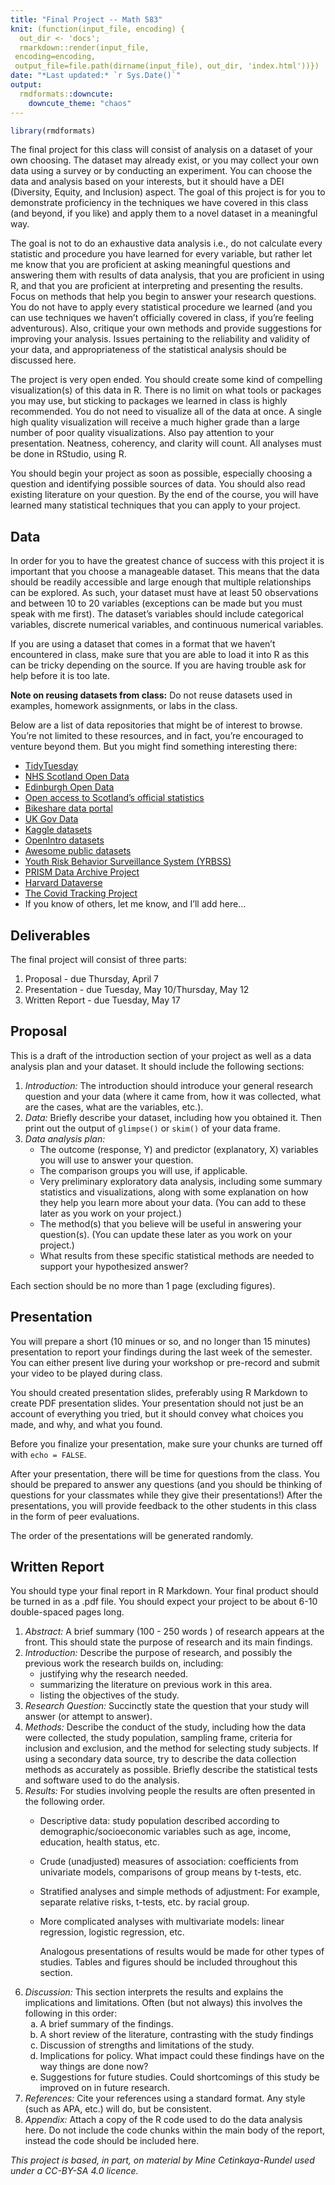 ```yaml
---
title: "Final Project -- Math 583"
knit: (function(input_file, encoding) {
  out_dir <- 'docs';
  rmarkdown::render(input_file,
 encoding=encoding,
 output_file=file.path(dirname(input_file), out_dir, 'index.html'))})
date: "*Last updated:* `r Sys.Date()`"
output:
  rmdformats::downcute:
    downcute_theme: "chaos"
---
```


```r
library(rmdformats)

```

The final project for this class will consist of analysis on a dataset of your own choosing. The dataset may already exist, or you may collect your own data using a survey or by conducting an experiment. You can choose the data and analysis based on your interests, but it should have a DEI (Diversity, Equity, and Inclusion) aspect. The goal of this project is for you to demonstrate proficiency in the techniques we have covered in this class (and beyond, if you like) and apply them to a novel dataset in a meaningful way.

The goal is not to do an exhaustive data analysis i.e., do not calculate every statistic and procedure you have learned for every variable, but rather let me know that you are proficient at asking meaningful questions and answering them with results of data analysis, that you are proficient in using R, and that you are proficient at interpreting and presenting the results. Focus on methods that help you begin to answer your research questions. You do not have to apply every statistical procedure we learned (and you can use techniques we haven’t officially covered in class, if you’re feeling adventurous). Also, critique your own methods and provide suggestions for improving your analysis. Issues pertaining to the reliability and validity of your data, and appropriateness of the statistical analysis should be discussed here.

The project is very open ended. You should create some kind of compelling visualization(s) of this data in R.
There is no limit on what tools or packages you may use, but sticking to packages we learned in class is highly recommended.
You do not need to visualize all of the data at once.
A single high quality visualization will receive a much higher grade than a large number of poor quality visualizations.
Also pay attention to your presentation.
Neatness, coherency, and clarity will count.
All analyses must be done in RStudio, using R.

You should begin your project as soon as possible, especially choosing a question and identifying possible sources of data. You should also read existing literature on your question. By the end of the course, you will have learned many statistical techniques that you can apply to your project.

## Data

In order for you to have the greatest chance of success with this project it is important that you choose a manageable dataset.
This means that the data should be readily accessible and large enough that multiple relationships can be explored.
As such, your dataset must have at least 50 observations and between 10 to 20 variables (exceptions can be made but you must speak with me first).
The dataset's variables should include categorical variables, discrete numerical variables, and continuous numerical variables.

If you are using a dataset that comes in a format that we haven't encountered in class, make sure that you are able to load it into R as this can be tricky depending on the source.
If you are having trouble ask for help before it is too late.

**Note on reusing datasets from class:** Do not reuse datasets used in examples, homework assignments, or labs in the class.

Below are a list of data repositories that might be of interest to browse.
You're not limited to these resources, and in fact, you're encouraged to venture beyond them.
But you might find something interesting there:

-   [TidyTuesday](https://github.com/rfordatascience/tidytuesday)
-   [NHS Scotland Open Data](https://www.opendata.nhs.scot/)
-   [Edinburgh Open Data](https://edinburghopendata.info/)
-   [Open access to Scotland's official statistics](https://statistics.gov.scot/home)
-   [Bikeshare data portal](https://www.bikeshare.com/data/)
-   [UK Gov Data](https://data.gov.uk/)
-   [Kaggle datasets](https://www.kaggle.com/datasets)
-   [OpenIntro datasets](http://openintrostat.github.io/openintro/)
-   [Awesome public datasets](https://github.com/awesomedata/awesome-public-datasets)
-   [Youth Risk Behavior Surveillance System (YRBSS)](https://chronicdata.cdc.gov/Youth-Risk-Behaviors/DASH-Youth-Risk-Behavior-Surveillance-System-YRBSS/q6p7-56au)
-   [PRISM Data Archive Project](https://www.icpsr.umich.edu/icpsrweb/content/ICPSR/fenway.html)
-   [Harvard Dataverse](https://dataverse.harvard.edu/)
-   [The Covid Tracking Project](https://covidtracking.com/analysis-updates/federal-covid-data-101-how-to-find-data)
-   If you know of others, let me know, and I'll add here...

## Deliverables

The final project will consist of three parts:

1.  Proposal - due Thursday, April 7
2.  Presentation - due Tuesday, May 10/Thursday, May 12
3.  Written Report - due Tuesday, May 17

## Proposal

This is a draft of the introduction section of your project as well as a data analysis plan and your dataset. It should include the following sections:

1.  *Introduction:* The introduction should introduce your general
    research question and your data (where it came from, how it was collected,
    what are the cases, what are the variables, etc.).
2.  *Data:* Briefly describe your dataset, including how you obtained it.
    Then print out the output of `glimpse()` or `skim()` of your data frame.
3.  *Data analysis plan:*
    -   The outcome (response, Y) and predictor (explanatory, X) variables you will use to answer your question.
    -   The comparison groups you will use, if applicable.
    -   Very preliminary exploratory data analysis, including some summary statistics and visualizations, along with some explanation on how they help you learn more about your data.
        (You can add to these later as you work on your project.)
    -   The method(s) that you believe will be useful in answering your question(s).
        (You can update these later as you work on your project.)
    -   What results from these specific statistical methods are needed to support your hypothesized answer?

Each section should be no more than 1 page (excluding figures).

## Presentation

You will prepare a short (10 minues or so, and no longer than 15 minutes) presentation to report your findings during the last week of the semester. 
You can either present live during your workshop or pre-record and submit your video to be played during class.

You should created presentation slides, preferably using R Markdown to create PDF presentation slides.
Your presentation should not just be an account of everything you tried, but it should convey what choices you made, and why, and what you found.

Before you finalize your presentation, make sure your chunks are turned off with `echo = FALSE`.

After your presentation, there will be time for questions from the class. You should be prepared to answer any questions (and you should be thinking of questions for your classmates while they give their presentations!) After the presentations, you will provide feedback to the other students in this class in the form of peer evaluations.

The order of the presentations will be generated randomly.


## Written Report


You should type your final report in R Markdown. Your final product should be turned in as a .pdf file. You should expect your project to be about 6-10 double-spaced pages long.

1. *Abstract:* A brief summary (100 - 250 words ) of research appears at the front. This should state the purpose of research and its main findings.
1. *Introduction:* Describe the purpose of research, and possibly the previous work the research builds on, including:
    * justifying why the research needed.
    * summarizing the literature on previous work in this area.
    * listing the objectives of the study.
1. *Research Question:* Succinctly state the question that your study will  answer (or attempt to answer).
1. *Methods:*  Describe the conduct of the study, including how the data were collected, the study population, sampling frame, criteria for inclusion and exclusion, and the method for selecting study subjects. If using a secondary data source, try to describe the data collection methods as accurately as possible. Briefly describe the statistical tests and software used to do the analysis.
1. *Results:* For studies involving people the results are often presented in the following order.
    * Descriptive data: study population described according to demographic/socioeconomic variables such as age, income, education, health status, etc.
    * Crude (unadjusted) measures of association: coefficients from univariate models, comparisons of group means by t-tests, etc.
    * Stratified analyses and simple methods of adjustment: For example, separate relative risks, t-tests, etc. by racial group.
    * More complicated analyses with multivariate models: linear regression, logistic regression, etc.

        Analogous presentations of results would be made for other types of studies. Tables and figures should be included throughout this section.
1. *Discussion:* This section interprets the results and explains the implications and limitations. Often (but not always) this involves the following in this order:
    a. A brief summary of the findings.
    a. A short review of the literature, contrasting with the study findings 
    a. Discussion of strengths and limitations of the study.
    a. Implications for policy. What impact could these findings have on the way things are done now? 
    a. Suggestions for future studies. Could shortcomings of this study be improved on in future research.
1. *References:* Cite your references using a standard format. Any style (such as APA, etc.) will do, but be consistent.
1. *Appendix:* Attach a copy of the R code used to do the data analysis here. Do not include the code chunks within the main body of the report, instead the code should be included here.

*This project is based, in part, on material by Mine Cetinkaya-Rundel used under a CC-BY-SA 4.0 licence.*